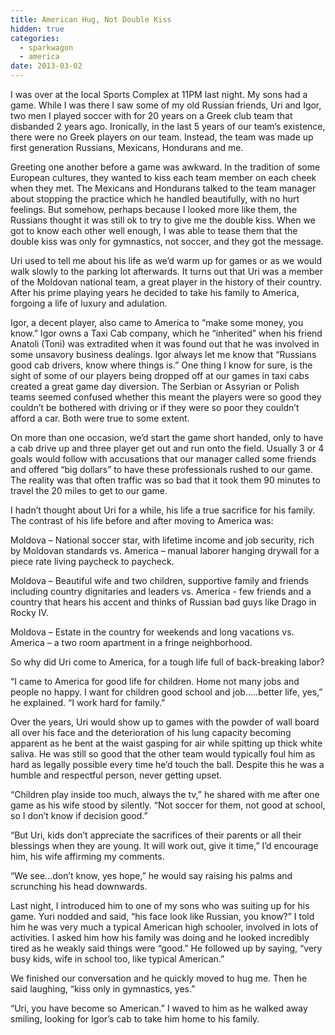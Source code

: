 ```yaml
---
title: American Hug, Not Double Kiss
hidden: true
categories:
  - sparkwagon
  - america
date: 2013-03-02
---
```


I was over at the local Sports Complex at 11PM last night. My sons had a game. While I was there I saw some of my old Russian friends, Uri and Igor, two men I played soccer with for 20 years on a Greek club team that disbanded 2 years ago. Ironically, in the last 5 years of our team’s existence, there were no Greek players on our team. Instead, the team was made up first generation Russians, Mexicans, Hondurans and me.

Greeting one another before a game was awkward. In the tradition of some European cultures, they wanted to kiss each team member on each cheek when they met. The Mexicans and Hondurans talked to the team manager about stopping the practice which he handled beautifully, with no hurt feelings. But somehow, perhaps because I looked more like them, the Russians thought it was still ok to try to give me the double kiss. When we got to know each other well enough, I was able to tease them that the double kiss was only for gymnastics, not soccer, and they got the message.

Uri used to tell me about his life as we’d warm up for games or as we would walk slowly to the parking lot afterwards. It turns out that Uri was a member of the Moldovan national team, a great player in the history of their country. After his prime playing years he decided to take his family to America, forgoing a life of luxury and adulation.

Igor, a decent player, also came to America to “make some money, you know.” Igor owns a Taxi Cab company, which he “inherited” when his friend Anatoli (Toni) was extradited when it was found out that he was involved in some unsavory business dealings. Igor always let me know that “Russians good cab drivers, know where things is.” One thing I know for sure, is the sight of some of our players being dropped off at our games in taxi cabs created a great game day diversion. The Serbian or Assyrian or Polish teams seemed confused whether this meant the players were so good they couldn’t be bothered with driving or if they were so poor they couldn’t afford a car. Both were true to some extent.

On more than one occasion, we’d start the game short handed, only to have a cab drive up and three player get out and run onto the field. Usually 3 or 4 goals would follow with accusations that our manager called some friends and offered “big dollars” to have these professionals rushed to our game. The reality was that often traffic was so bad that it took them 90 minutes to travel the 20 miles to get to our game.

I hadn’t thought about Uri for a while, his life a true sacrifice for his family. The contrast of his life before and after moving to America was:

Moldova – National soccer star, with lifetime income and job security, rich by 
Moldovan standards vs. America – manual laborer hanging drywall for a piece rate living paycheck to paycheck.

Moldova – Beautiful wife and two children, supportive family and friends including country dignitaries and leaders vs. America - few friends and a country that hears his accent and thinks of Russian bad guys like Drago in Rocky IV.

Moldova – Estate in the country for weekends and long vacations vs. America – a two room apartment in a fringe neighborhood.

So why did Uri come to America, for a tough life full of back-breaking labor?

“I came to America for good life for children. Home not many jobs and people no happy. I want for children good school and job…..better life,  yes,” he explained. “I work hard for family.”

Over the years, Uri would show up to games with the powder of wall board all over his face and the deterioration of his lung capacity becoming apparent as he bent at the waist gasping for air while spitting up thick white saliva. He was still so good that the other team would typically foul him as hard as legally possible every time he’d touch the ball. Despite this he was a humble and respectful person, never getting upset.

“Children play inside too much, always the tv,” he shared with me after one game as his wife stood by silently. “Not soccer for them, not good at school, so I don’t know if decision good.”

“But Uri, kids don’t appreciate the sacrifices of their parents or all their blessings when they are young. It will work out, give it time,” I’d encourage him, his wife affirming my comments.

“We see…don’t know, yes hope,” he would say raising his palms and scrunching his head downwards.

Last night, I introduced him to one of my sons who was suiting up for his game. Yuri nodded and said, “his face look like Russian, you know?” I told him he was very much a typical American high schooler, involved in lots of activities. I asked him how his family was doing and he looked incredibly tired as he weakly said things were “good.” He followed up by saying, “very busy kids, wife in school too, like typical American.”

We finished our conversation and he quickly moved to hug me. Then he said laughing, “kiss only in gymnastics, yes.”

“Uri, you have become so American.” I waved to him as he walked away smiling, looking for Igor’s cab to take him home to his family.
